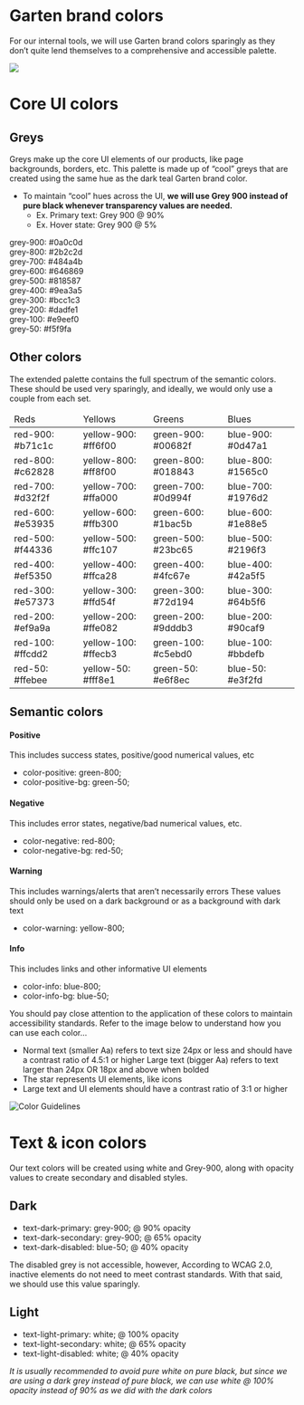 
<Meta title="DOCS/Colors" />

# Garten brand colors

For our internal tools, we will use Garten brand colors sparingly as they don’t quite lend
themselves to a comprehensive and accessible palette.

<img src={color_pallete} />

# Core UI colors

## Greys

Greys make up the core UI elements of our products, like page backgrounds, borders, etc.
This palette is made up of “cool” greys that are created using the same hue as the dark teal Garten brand color.

- To maintain “cool” hues across the UI, **we will use Grey 900 instead of pure black whenever transparency values are needed.**
  - Ex. Primary text: Grey 900 @ 90%
  - Ex. Hover state: Grey 900 @ 5%

grey-900: #0a0c0d  
grey-800: #2b2c2d  
grey-700: #484a4b  
grey-600: #646869  
grey-500: #818587  
grey-400: #9ea3a5  
grey-300: #bcc1c3  
grey-200: #dadfe1  
grey-100: #e9eef0  
grey-50: #f5f9fa

## Other colors

The extended palette contains the full spectrum of the semantic colors. These should be used very sparingly, and ideally, we would only use a couple from each set.

<table>
  <thead>
    <tr>
      <td>Reds</td>
      <td>Yellows</td>
      <td>Greens</td>
      <td>Blues</td>
    </tr>
  </thead>
  <tbody>
    <tr>
      <td>red-900: #b71c1c</td>
      <td>yellow-900: #ff6f00</td>
      <td>green-900: #00682f</td>
      <td>blue-900: #0d47a1</td>
    </tr>
    <tr>
      <td>red-800: #c62828</td>
      <td>yellow-800: #ff8f00</td>
      <td>green-800: #018843</td>
      <td>blue-800: #1565c0</td>
    </tr>
    <tr>
      <td>red-700: #d32f2f</td>
      <td>yellow-700: #ffa000</td>
      <td>green-700: #0d994f</td>
      <td>blue-700: #1976d2</td>
    </tr>
    <tr>
      <td>red-600: #e53935</td>
      <td>yellow-600: #ffb300</td>
      <td>green-600: #1bac5b</td>
      <td>blue-600: #1e88e5</td>
    </tr>
    <tr>
      <td>red-500: #f44336</td>
      <td>yellow-500: #ffc107</td>
      <td>green-500: #23bc65</td>
      <td>blue-500: #2196f3</td>
    </tr>
    <tr>
      <td>red-400: #ef5350</td>
      <td>yellow-400: #ffca28</td>
      <td>green-400: #4fc67e</td>
      <td>blue-400: #42a5f5</td>
    </tr>
    <tr>
      <td>red-300: #e57373</td>
      <td>yellow-300: #ffd54f</td>
      <td>green-300: #72d194</td>
      <td>blue-300: #64b5f6</td>
    </tr>
    <tr>
      <td>red-200: #ef9a9a</td>
      <td>yellow-200: #ffe082</td>
      <td>green-200: #9dddb3</td>
      <td>blue-200: #90caf9</td>
    </tr>
    <tr>
      <td>red-100: #ffcdd2</td>
      <td>yellow-100: #ffecb3</td>
      <td>green-100: #c5ebd0</td>
      <td>blue-100: #bbdefb</td>
    </tr>
    <tr>
      <td>red-50: #ffebee</td>
      <td>yellow-50: #fff8e1</td>
      <td>green-50: #e6f8ec</td>
      <td>blue-50: #e3f2fd</td>
    </tr>
  </tbody>
</table>

## Semantic colors

#### Positive

This includes success states, positive/good numerical values, etc

- color-positive: green-800;
- color-positive-bg: green-50;

#### Negative

This includes error states, negative/bad numerical values, etc.

- color-negative: red-800;
- color-negative-bg: red-50;

#### Warning

This includes warnings/alerts that aren’t necessarily errors
These values should only be used on a dark background or as a background with dark text

- color-warning: yellow-800;

#### Info

This includes links and other informative UI elements

- color-info: blue-800;
- color-info-bg: blue-50;

You should pay close attention to the application of these colors to maintain accessibility standards. Refer to the image below to understand how you can use each color…

- Normal text (smaller Aa) refers to text size 24px or less and should have a contrast ratio of 4.5:1 or higher
  Large text (bigger Aa) refers to text larger than 24px OR 18px and above when bolded
- The star represents UI elements, like icons
- Large text and UI elements should have a contrast ratio of 3:1 or higher

<img alt="Color Guidelines" src={color_guidelines} />

# Text & icon colors

Our text colors will be created using white and Grey-900, along with opacity values to create secondary and disabled styles.

## Dark

- text-dark-primary: grey-900; @ 90% opacity
- text-dark-secondary: grey-900; @ 65% opacity
- text-dark-disabled: blue-50; @ 40% opacity

The disabled grey is not accessible, however, According to WCAG 2.0, inactive elements do not need to meet contrast standards. With that said, we should use this value sparingly.

## Light

- text-light-primary: white; @ 100% opacity
- text-light-secondary: white; @ 65% opacity
- text-light-disabled: white; @ 40% opacity

_It is usually recommended to avoid pure white on pure black, but since we are using a dark grey instead of pure black, we can use white @ 100% opacity instead of 90% as we did with the dark colors_
